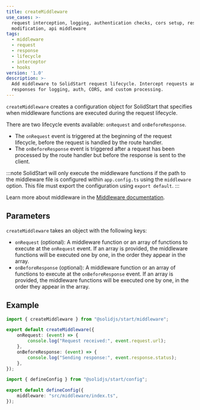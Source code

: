 ```yaml
---
title: createMiddleware
use_cases: >-
  request interception, logging, authentication checks, cors setup, response
  modification, api middleware
tags:
  - middleware
  - request
  - response
  - lifecycle
  - interceptor
  - hooks
version: '1.0'
description: >-
  Add middleware to SolidStart request lifecycle. Intercept requests and
  responses for logging, auth, CORS, and custom processing.
---
```


`createMiddleware` creates a configuration object for SolidStart that specifies when middleware functions are executed during the request lifecycle.

There are two lifecycle events available: `onRequest` and `onBeforeResponse`.

- The `onRequest` event is triggered at the beginning of the request lifecycle, before the request is handled by the route handler.
- The `onBeforeResponse` event is triggered after a request has been processed by the route handler but before the response is sent to the client.

:::note
SolidStart will only execute the middleware functions if the path to the middleware file is configured within `app.config.ts` using the `middleware` option.
This file must export the configuration using `export default`.
:::

Learn more about middleware in the [Middleware documentation](/solid-start/advanced/middleware).

## Parameters

`createMiddleware` takes an object with the following keys:

- `onRequest` (optional): A middleware function or an array of functions to execute at the `onRequest` event.
  If an array is provided, the middleware functions will be executed one by one, in the order they appear in the array.
- `onBeforeResponse` (optional): A middleware function or an array of functions to execute at the `onBeforeResponse` event.
  If an array is provided, the middleware functions will be executed one by one, in the order they appear in the array.

## Example

```ts title="src/middleware/index.ts"
import { createMiddleware } from "@solidjs/start/middleware";

export default createMiddleware({
	onRequest: (event) => {
		console.log("Request received:", event.request.url);
	},
	onBeforeResponse: (event) => {
		console.log("Sending response:", event.response.status);
	},
});
```

```ts title="app.config.ts"
import { defineConfig } from "@solidjs/start/config";

export default defineConfig({
	middleware: "src/middleware/index.ts",
});
```
